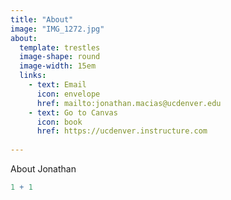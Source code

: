 ```yaml
---
title: "About"
image: "IMG_1272.jpg"
about: 
  template: trestles
  image-shape: round
  image-width: 15em
  links:
    - text: Email
      icon: envelope
      href: mailto:jonathan.macias@ucdenver.edu
    - text: Go to Canvas
      icon: book
      href: https://ucdenver.instructure.com
  
---
```


About Jonathan

```r
1 + 1
```
